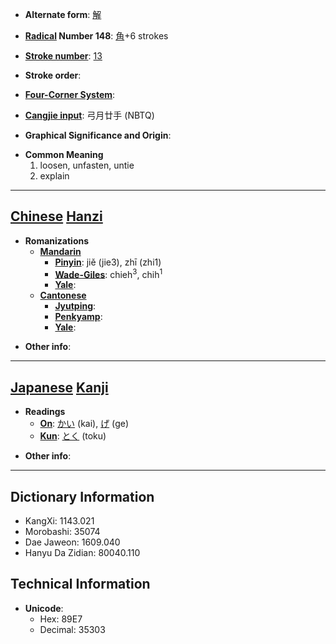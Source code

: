 * '''Alternate form''': [[解]]

* '''[[Wiktionary:Chinese radical index| Radical]] Number 148''': [[Wiktionary:Chinese radical index 角|角]]+6 strokes

* '''[[Wiktionary:Chinese total strokes index|Stroke number]]''': [[Wiktionary:Chinese total strokes index 13|13]]

* '''Stroke order''': 

* '''[[Wiktionary:Chinese four corner index|Four-Corner System]]''': 

* '''[[Wiktionary:Chinese Cangjie index|Cangjie input]]''': 弓月廿手 (NBTQ)

* '''Graphical Significance and Origin''': 

* '''Common Meaning'''
*#loosen, unfasten, untie
*# explain


----

== [[Chinese]] [[Hanzi]] ==

* '''Romanizations'''
** '''[[Mandarin]]'''
*** '''[[Pinyin]]''': jiě (jie3), zhī (zhi1)
*** '''[[Wade-Giles]]''': chieh<sup>3</sup>, chih<sup>1</sup>
*** '''[[Yale]]''': 
** '''[[Cantonese]]'''
*** '''[[Jyutping]]''':
*** '''[[Penkyamp]]''': 
*** '''[[Yale]]''': 

* '''Other info''': 

----

== [[Japanese]] [[Kanji]] ==

* '''Readings'''
** '''[[On]]''': [[かい]] (kai), [[げ]] (ge)
** '''[[Kun]]''': [[とく]] (toku)

* '''Other info''':  

----

== Dictionary Information ==

* KangXi: 1143.021
* Morobashi: 35074
* Dae Jaweon: 1609.040
* Hanyu Da Zidian: 80040.110

== Technical Information ==

* '''Unicode''':
** Hex: 89E7
** Decimal: 35303